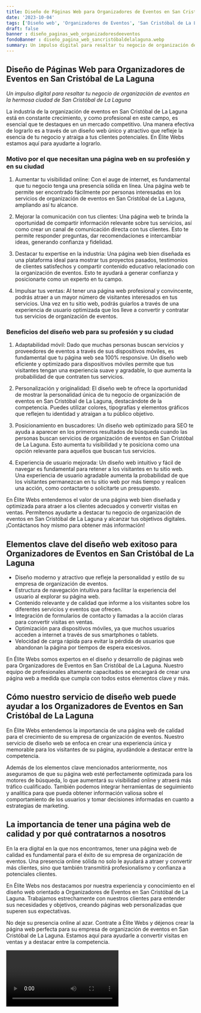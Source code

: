 ```yaml
---
title: Diseño de Páginas Web para Organizadores de Eventos en San Cristóbal de La Laguna
date: '2023-10-04'
tags: ['Diseño web', 'Organizadores de Eventos', 'San Cristóbal de La Laguna']
draft: false
banner : diseño_paginas_web_organizadoresdeeventos
fondoBanner : diseño_pagina_web_sancristóbaldelalaguna.webp
summary: Un impulso digital para resaltar tu negocio de organización de eventos en la hermosa ciudad de San Cristóbal de La Laguna
---
```


## Diseño de Páginas Web para Organizadores de Eventos en San Cristóbal de La Laguna

*Un impulso digital para resaltar tu negocio de organización de eventos en la hermosa ciudad de San Cristóbal de La Laguna*

La industria de la organización de eventos en San Cristóbal de La Laguna está en constante crecimiento, y como profesional en este campo, es esencial que te destaques en un mercado competitivo. Una manera efectiva de lograrlo es a través de un diseño web único y atractivo que refleje la esencia de tu negocio y atraiga a tus clientes potenciales. En Élite Webs estamos aquí para ayudarte a lograrlo.

### Motivo por el que necesitan una página web en su profesión y en su ciudad

1. Aumentar tu visibilidad online: Con el auge de internet, es fundamental que tu negocio tenga una presencia sólida en línea. Una página web te permite ser encontrado fácilmente por personas interesadas en los servicios de organización de eventos en San Cristóbal de La Laguna, ampliando así tu alcance.

2. Mejorar la comunicación con tus clientes: Una página web te brinda la oportunidad de compartir información relevante sobre tus servicios, así como crear un canal de comunicación directa con tus clientes. Esto te permite responder preguntas, dar recomendaciones e intercambiar ideas, generando confianza y fidelidad.

3. Destacar tu expertise en la industria: Una página web bien diseñada es una plataforma ideal para mostrar tus proyectos pasados, testimonios de clientes satisfechos y compartir contenido educativo relacionado con la organización de eventos. Esto te ayudará a generar confianza y posicionarte como un experto en tu campo.

4. Impulsar tus ventas: Al tener una página web profesional y convincente, podrás atraer a un mayor número de visitantes interesados en tus servicios. Una vez en tu sitio web, podrás guiarlos a través de una experiencia de usuario optimizada que los lleve a convertir y contratar tus servicios de organización de eventos.

### Beneficios del diseño web para su profesión y su ciudad

1. Adaptabilidad móvil: Dado que muchas personas buscan servicios y proveedores de eventos a través de sus dispositivos móviles, es fundamental que tu página web sea 100% responsive. Un diseño web eficiente y optimizado para dispositivos móviles permite que tus visitantes tengan una experiencia suave y agradable, lo que aumenta la probabilidad de que contraten tus servicios.

2. Personalización y originalidad: El diseño web te ofrece la oportunidad de mostrar la personalidad única de tu negocio de organización de eventos en San Cristóbal de La Laguna, destacándote de la competencia. Puedes utilizar colores, tipografías y elementos gráficos que reflejen tu identidad y atraigan a tu público objetivo.

3. Posicionamiento en buscadores: Un diseño web optimizado para SEO te ayuda a aparecer en los primeros resultados de búsqueda cuando las personas buscan servicios de organización de eventos en San Cristóbal de La Laguna. Esto aumenta tu visibilidad y te posiciona como una opción relevante para aquellos que buscan tus servicios.

4. Experiencia de usuario mejorada: Un diseño web intuitivo y fácil de navegar es fundamental para retener a los visitantes en tu sitio web. Una experiencia de usuario agradable aumenta la probabilidad de que los visitantes permanezcan en tu sitio web por más tiempo y realicen una acción, como contactarte o solicitarte un presupuesto.

En Élite Webs entendemos el valor de una página web bien diseñada y optimizada para atraer a los clientes adecuados y convertir visitas en ventas. Permítenos ayudarte a destacar tu negocio de organización de eventos en San Cristóbal de La Laguna y alcanzar tus objetivos digitales. ¡Contáctanos hoy mismo para obtener más información!

<GifSeo />

<Cta />

## Elementos clave del diseño web exitoso para Organizadores de Eventos en San Cristóbal de La Laguna

- Diseño moderno y atractivo que refleje la personalidad y estilo de su empresa de organización de eventos.
- Estructura de navegación intuitiva para facilitar la experiencia del usuario al explorar su página web.
- Contenido relevante y de calidad que informe a los visitantes sobre los diferentes servicios y eventos que ofrecen.
- Integración de formularios de contacto y llamadas a la acción claras para convertir visitas en ventas.
- Optimización para dispositivos móviles, ya que muchos usuarios acceden a internet a través de sus smartphones o tablets.
- Velocidad de carga rápida para evitar la pérdida de usuarios que abandonan la página por tiempos de espera excesivos.

En Élite Webs somos expertos en el diseño y desarrollo de páginas web para Organizadores de Eventos en San Cristóbal de La Laguna. Nuestro equipo de profesionales altamente capacitados se encargará de crear una página web a medida que cumpla con todos estos elementos clave y más.

## Cómo nuestro servicio de diseño web puede ayudar a los Organizadores de Eventos en San Cristóbal de La Laguna

En Élite Webs entendemos la importancia de una página web de calidad para el crecimiento de su empresa de organización de eventos. Nuestro servicio de diseño web se enfoca en crear una experiencia única y memorable para los visitantes de su página, ayudándole a destacar entre la competencia.

Además de los elementos clave mencionados anteriormente, nos aseguramos de que su página web esté perfectamente optimizada para los motores de búsqueda, lo que aumentará su visibilidad online y atraerá más tráfico cualificado. También podemos integrar herramientas de seguimiento y analítica para que pueda obtener información valiosa sobre el comportamiento de los usuarios y tomar decisiones informadas en cuanto a estrategias de marketing.

## La importancia de tener una página web de calidad y por qué contratarnos a nosotros

En la era digital en la que nos encontramos, tener una página web de calidad es fundamental para el éxito de su empresa de organización de eventos. Una presencia online sólida no solo le ayudará a atraer y convertir más clientes, sino que también transmitirá profesionalismo y confianza a potenciales clientes.

En Élite Webs nos destacamos por nuestra experiencia y conocimiento en el diseño web orientado a Organizadores de Eventos en San Cristóbal de La Laguna. Trabajamos estrechamente con nuestros clientes para entender sus necesidades y objetivos, creando páginas web personalizadas que superen sus expectativas.

No deje su presencia online al azar. Contrate a Élite Webs y déjenos crear la página web perfecta para su empresa de organización de eventos en San Cristóbal de La Laguna. Estamos aquí para ayudarle a convertir visitas en ventas y a destacar entre la competencia.

<Video />

<CtaBot job='Organizadores de Eventos' city='San Cristóbal de La Laguna'/>

<Gmaps query='San Cristóbal de La Laguna+españa+maps' />